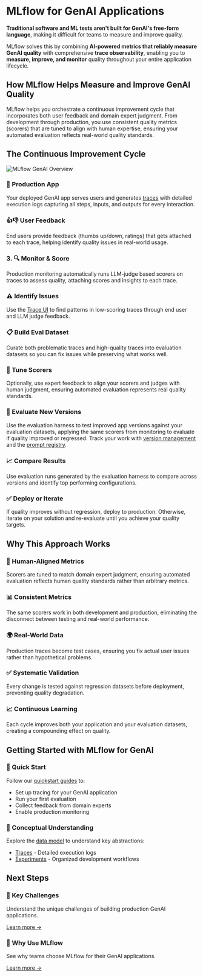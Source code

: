 # MLflow for GenAI Applications

**Traditional software and ML tests aren't built for GenAI's free-form language**, making it difficult for teams to measure and improve quality.

MLflow solves this by combining **AI-powered metrics that reliably measure GenAI quality** with comprehensive **trace observability**, enabling you to **measure, improve, and monitor** quality throughout your entire application lifecycle.

## How MLflow Helps Measure and Improve GenAI Quality

MLflow helps you orchestrate a continuous improvement cycle that incorporates both user feedback and domain expert judgment. From development through production, you use consistent quality metrics (scorers) that are tuned to align with human expertise, ensuring your automated evaluation reflects real-world quality standards.

## The Continuous Improvement Cycle

![MLflow GenAI Overview](/images/overview/overview-mlflow.png)

### 🚀 Production App
Your deployed GenAI app serves users and generates [traces](/genai/tracing) with detailed execution logs capturing all steps, inputs, and outputs for every interaction.

### 👍👎 User Feedback
End users provide feedback (thumbs up/down, ratings) that gets attached to each trace, helping identify quality issues in real-world usage.

### 3. 🔍 Monitor & Score
Production monitoring automatically runs LLM-judge based scorers on traces to assess quality, attaching scores and insights to each trace.

### ⚠️ Identify Issues
Use the [Trace UI](/genai/tracing/observe-with-traces/ui) to find patterns in low-scoring traces through end user and LLM judge feedback.

### 📋 Build Eval Dataset
Curate both problematic traces and high-quality traces into evaluation datasets so you can fix issues while preserving what works well.

### 🎯 Tune Scorers
Optionally, use expert feedback to align your scorers and judges with human judgment, ensuring automated evaluation represents real quality standards.

### 🧪 Evaluate New Versions
Use the evaluation harness to test improved app versions against your evaluation datasets, applying the same scorers from monitoring to evaluate if quality improved or regressed. Track your work with [version management](/genai/prompt-version-mgmt/version-tracking) and the [prompt registry](/genai/prompt-version-mgmt/prompt-registry).

### 📈 Compare Results
Use evaluation runs generated by the evaluation harness to compare across versions and identify top performing configurations.

### ✅ Deploy or Iterate
If quality improves without regression, deploy to production. Otherwise, iterate on your solution and re-evaluate until you achieve your quality targets.

## Why This Approach Works

### 🎯 Human-Aligned Metrics
Scorers are tuned to match domain expert judgment, ensuring automated evaluation reflects human quality standards rather than arbitrary metrics.

### 📊 Consistent Metrics
The same scorers work in both development and production, eliminating the disconnect between testing and real-world performance.

### 🌍 Real-World Data
Production traces become test cases, ensuring you fix actual user issues rather than hypothetical problems.

### ✅ Systematic Validation
Every change is tested against regression datasets before deployment, preventing quality degradation.

### 📈 Continuous Learning
Each cycle improves both your application and your evaluation datasets, creating a compounding effect on quality.

## Getting Started with MLflow for GenAI

### 🚀 Quick Start
Follow our [quickstart guides](/genai/getting-started) to:
- Set up tracing for your GenAI application
- Run your first evaluation
- Collect feedback from domain experts
- Enable production monitoring

### 🧠 Conceptual Understanding
Explore the [data model](/genai/data-model) to understand key abstractions:
- [Traces](/genai/data-model/traces) - Detailed execution logs
- [Experiments](/genai/data-model/experiments) - Organized development workflows


## Next Steps

<div style={{
  display: 'grid',
  gridTemplateColumns: 'repeat(auto-fit, minmax(300px, 1fr))',
  gap: '20px',
  marginTop: '32px'
}}>
  <div style={{
    padding: '24px',
    backgroundColor: '#f8f9fa',
    borderRadius: '8px',
    borderLeft: '4px solid #0066cc'
  }}>
    <h3 style={{marginTop: 0}}>🔑 Key Challenges</h3>
    <p>Understand the unique challenges of building production GenAI applications.</p>
    <a href="/genai/overview/key-challenges">Learn more →</a>
  </div>
  <div style={{
    padding: '24px',
    backgroundColor: '#f8f9fa',
    borderRadius: '8px',
    borderLeft: '4px solid #7b1fa2'
  }}>
    <h3 style={{marginTop: 0}}>🎯 Why Use MLflow</h3>
    <p>See why teams choose MLflow for their GenAI applications.</p>
    <a href="/genai/overview/why-mlflow">Learn more →</a>
  </div>
</div>